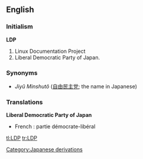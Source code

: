 ==English==
===Initialism===
'''LDP'''
# Linux Documentation Project
# Liberal Democratic Party of Japan.

===Synonyms===
* {{italbrac|Liberal Democratic Party of Japan}} ''Jiyû Minshutô'' ([[自由]][[民主]][[党]]; the name in Japanese)

===Translations===
'''Liberal Democratic Party of Japan'''
*French : partie démocrate-libéral

[[Category:Japanese derivations]]

[[tl:LDP]]
[[tr:LDP]]